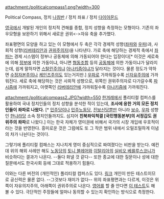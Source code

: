 attachment:/politicalcompass1.png?width=300

Political Compass, 정치 [[나침반]] / 정치 좌표 / 정치 [[다이아몬드]]

[[영국]]에서 개발된 개인의 정치적 견해를 종합, 정치 성향을 측정하는 모형이다. 기존의 좌우모형을 보완하기 위해서 새로운 권위<->자유 축을 추가했다.

좌표평면의 모양을 하고 있는 이 모형에서 두 축은 각각 경제적 성향([[좌파]]와 [[우파]])과, 사회적 성향([[리버테리안]]과 [[권위주의]]자)을 나타낸다. 가로 축에 해당하는 경제적 축에서 [[좌파]]는 경제 시스템이 정부나 공동체에 의해 가동되어야 한다는 입장이다[* 이것은 세로축에 의해 [[정부]]에 의한 가동이냐, 아니면 [[협동조합]] 등의 [[공동체]]에 의한 가동이냐가 달라지는데, 쉽게 말하자면 [[스탈린주의]]냐 [[아나키즘]]이냐가 달라지는 것이다. 물론 정도가 약하면 [[수정자본주의]]나 [[케인즈]]주의도 있는거지만.] [[우파]]로 가까워질수록 [[신자유주의]]에 가까워진다. 세로 축에 해당하는 것은 사회적 성향으로, 위쪽인 권위주의자로 다가갈수록 [[파시즘]]에 가까워지고, 아랫쪽인 [[리버테리안]]에 가까워질수록 [[아나키즘]]에 가까워진다. 

attachment:/politicalcompass2.JPG?width=550
[[한겨레]]에서 폴리티컬 컴퍼스를 활용하여 국내 정치인들의 정치 성향을 분석한 적이 있는데, '''조사에 응한 거의 모든 정치인들이 좌파로 나왔다.''' [* [[민주당]]이나 [[민주노동당]], [[진보신당]]뿐만 아니라 [[보수]], [[우파]] 성향인 [[한나라당]] 소속 정치인들까지도. 심지어 '''친북좌익척결 [국민행동본부]의 서정갑도 권위주의 좌파'''로 나왔다.] 이는 한국 자체가 영미권에 비해서 국가의 시장 개입에 우호적이라는 것을 반영한다. 흥미로운 것은 그럼에도 또 그 작은 범위 내에서 오밀조밀하게 이념의 차가 나뉜다는 것이다. 

그렇기에 폴리티컬 컴패스는 지나치게 영미 중심적으로 짜여졌다는 비판을 받는다. 예컨데 위의 해외 사례만 해도 [[노동당]]의 [[토니 블레어]]와 [[이탈리아]]의 [[실비오 베를루스코니]]가 비슷하다는 결과가 나온다. --둘다 화낼 것 같다-- 또한 종교에 대한 질문이나 성에 대한 질문에서도 한국사회 등에 그대로 적용하기 힘들다. 

이와는 다른 버전의 (개인적인) 폴리티컬 컴퍼스도 있다. [http://cyluss.github.io/politicalcompass/index.html 링크] 개인이 만든 테스트이므로 공신력은 물론 없다. --그것보다 재미가 없다-- 위의 좌표평면과는 다르게, 이것은 위쪽이 자유의지주의, 아래쪽이 권위주의로 나온다. [[영어]]를 할 줄 안다면 [http://www.politicalcompass.org/test 이 테스트]도 해 볼 수 있다. 극단적인 주장들에 얼마나 동의할 수 있는지 확인하는 방식으로 측정한다.
